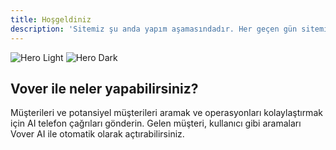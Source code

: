 ```yaml
---
title: Hoşgeldiniz
description: 'Sitemiz şu anda yapım aşamasındadır. Her geçen gün sitemizi güncelliyoruz...'
---
```


<img
  className="block dark:hidden"
  src="/images/logo.svg"
  alt="Hero Light"
/>
<img
  className="hidden dark:block"
  src="/images/logo.svg"
  alt="Hero Dark"
/>

## Vover ile neler yapabilirsiniz?

<CardGroup cols={2}>
  <Card
    title="Telefon çağrıları gönder"
    icon="phone"
    href="https://mintlify.com/docs/quickstart"
  >
   Müşterileri ve potansiyel müşterileri aramak ve operasyonları kolaylaştırmak için AI telefon çağrıları gönderin.
  </Card>
  <Card
    title="Gelen aramaları ayarlama"
    icon="phone"
    href="https://mintlify.com/docs/development"
  >
  Gelen müşteri, kullanıcı gibi aramaları Vover AI ile otomatik olarak açtırabilirsiniz.
  </Card>
</CardGroup>

